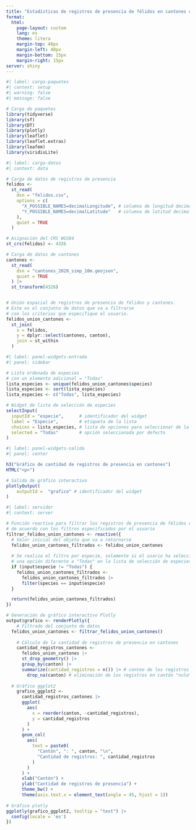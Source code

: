 ```yaml
---
title: "Estadísticas de registros de presencia de félidos en cantones de Costa Rica"
format: 
  html:
    page-layout: custom
    lang: es
    theme: litera    
    margin-top: 40px
    margin-left: 40px
    margin-bottom: 15px        
    margin-right: 15px
server: shiny
---
```


```r
#| label: carga-paquetes
#| context: setup
#| warning: false
#| message: false

# Carga de paquetes
library(tidyverse)
library(sf)
library(DT)
library(plotly)
library(leaflet)
library(leaflet.extras)
library(leafem)
library(viridisLite)
```

```r
#| label: carga-datos
#| context: data

# Carga de datos de registros de presencia
felidos <-
  st_read(
    dsn = "felidos.csv",
    options = c(
      "X_POSSIBLE_NAMES=decimalLongitude", # columna de longitud decimal
      "Y_POSSIBLE_NAMES=decimalLatitude"   # columna de latitud decimal
    ),
    quiet = TRUE
  )

# Asignación del CRS WGS84
st_crs(felidos) <- 4326

# Carga de datos de cantones
cantones <- 
  st_read(
    dsn = "cantones_2020_simp_10m.geojson",
    quiet = TRUE
  ) |>
  st_transform(4326)


# Unión espacial de registros de presencia de félidos y cantones.
# Este es el conjunto de datos que va a filtrarse
# con los criterios que especifique el usuario.
felidos_union_cantones <-
  st_join(
    x = felidos,
    y = dplyr::select(cantones, canton),
    join = st_within
  )
```

```r
#| label: panel-widgets-entrada
#| panel: sidebar

# Lista ordenada de especies
# con un elemento adicional = "Todas"
lista_especies <- unique(felidos_union_cantones$species)
lista_especies <- sort(lista_especies)
lista_especies <- c("Todas", lista_especies)

# Widget de lista de selección de especies
selectInput(
  inputId = "especie",      # identificador del widget
  label = "Especie",        # etiqueta de la lista
  choices = lista_especies, # lista de opciones para seleccionar de la lista
  selected = "Todas"        # opción seleccionada por defecto
)
```

```r
#| label: panel-widgets-salida
#| panel: center

h3("Gráfico de cantidad de registros de presencia en cantones")
HTML("<p>")

# Salida de gráfico interactivo
plotlyOutput(
	outputId =  "grafico" # identificador del widget
)
```

```r
#| label: servidor
#| context: server

# Función reactiva para filtrar los registros de presencia de félidos unidos con cantones
# de acuerdo con los filtros especificados por el usuario
filtrar_felidos_union_cantones <- reactive({
  # Valor inicial del objeto que va a retornarse
  felidos_union_cantones_filtrados <- felidos_union_cantones
  
  # Se realiza el filtro por especie, solamente si el usario ha seleccionado 
  # una opción diferente a "Todas" en la lista de selección de especies
  if (input$especie != "Todas") {
    felidos_union_cantones_filtrados <-
      felidos_union_cantones_filtrados |>
      filter(species == input$especie)
  }

  return(felidos_union_cantones_filtrados)
}) 

# Generación de gráfico interactivo Plotly
output$grafico <- renderPlotly({
	# Filtrado del conjunto de datos
  felidos_union_cantones <- filtrar_felidos_union_cantones()
  
	# Cálculo de la cantidad de registros de presencia en cantones
	cantidad_registros_cantones <-
	  felidos_union_cantones |>
	  st_drop_geometry() |>
	  group_by(canton) |>
	  summarize(cantidad_registros = n()) |> # conteo de los registros de presencia (puntos)
		drop_na(canton) # eliminación de los registros en cantón "nulo" (los que caen en el mar)
  
  # Gráfico ggplot2
	grafico_ggplot2 <-
	  cantidad_registros_cantones |>
	  ggplot(
	    aes(
	      x = reorder(canton, -cantidad_registros), 
	      y = cantidad_registros
	    )
	  ) +
	  geom_col(
	    aes(
	      text = paste0(
	        "Cantón", ": ", canton, "\n",
	        "Cantidad de registros: ", cantidad_registros
	      )
	    )    
	  ) +
	  xlab("Cantón") +
	  ylab("Cantidad de registros de presencia") +  
	  theme_bw() +
	  theme(axis.text.x = element_text(angle = 45, hjust = 1))
	
# Gráfico plotly
ggplotly(grafico_ggplot2, tooltip = "text") |> 
  config(locale = 'es')	
})
```